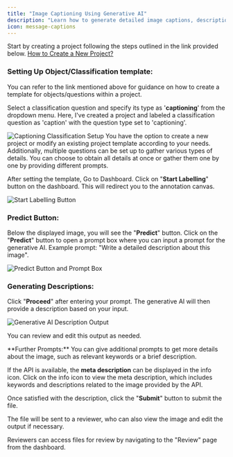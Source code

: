 ```yaml
---
title: "Image Captioning Using Generative AI"
description: "Learn how to generate detailed image captions, descriptions, and keywords using generative AI in Labellerr, enhancing your annotation projects."
icon: message-captions
---
```


Start by creating a project following the steps outlined in the link provided below. [How to Create a New Project?](/getting-started/create-project)

### Setting Up Object/Classification template:

<Info>
You can refer to the link mentioned above for guidance on how to create a template for objects/questions within a project.
</Info>

Select a classification question and specify its type as '**captioning**' from the dropdown menu. Here, I've created a project and labeled a classification question as 'caption' with the question type set to 'captioning'.

<Frame>
  <img src="https://cdn.labellerr.com/1%20%20Documentation/c9900d6a-ab7f-4a22-8fdf-683203fb9101.webp" alt="Captioning Classification Setup" />
</Frame>

<Note>
You have the option to create a new project or modify an existing project template according to your needs. Additionally, multiple questions can be set up to gather various types of details. You can choose to obtain all details at once or gather them one by one by providing different prompts.
</Note>

After setting the template, Go to Dashboard. Click on "**Start Labelling**" button on the dashboard. This will redirect you to the annotation canvas.

<Frame>
  <img src="https://cdn.labellerr.com/1%20%20Documentation/ce1e83d4-6b6b-4ec1-9b0e-2d3b7f771dab.webp" alt="Start Labelling Button" />
</Frame>

### Predict Button:

Below the displayed image, you will see the "**Predict**" button. Click on the "**Predict**" button to open a prompt box where you can input a prompt for the generative AI. Example prompt: "Write a detailed description about this image".

<Frame>
  <img src="https://cdn.labellerr.com/1%20%20Documentation/d22e06b8-b161-4ee7-89c4-3733492e5c91.webp" alt="Predict Button and Prompt Box" />
</Frame>

### Generating Descriptions:

Click "**Proceed**" after entering your prompt. The generative AI will then provide a description based on your input.

<Frame>
  <img src="https://cdn.labellerr.com/1%20%20Documentation/8463aec2-025e-4e09-87d5-60cdb857a6ef.webp" alt="Generative AI Description Output" />
</Frame>

You can review and edit this output as needed.

<Tip>
**Further Prompts:** You can give additional prompts to get more details about the image, such as relevant keywords or a brief description.

If the API is available, the **meta description** can be displayed in the info icon. Click on the info icon to view the meta description, which includes keywords and descriptions related to the image provided by the API.
</Tip>

Once satisfied with the description, click the "**Submit**" button to submit the file.

The file will be sent to a reviewer, who can also view the image and edit the output if necessary.

Reviewers can access files for review by navigating to the "Review" page from the dashboard.
